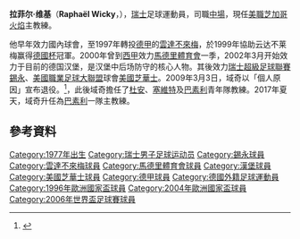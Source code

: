 {{noteTA
|G1=足球
|G2=uefa
|T=zh-hans:拉菲尔·维基;zh-hk:拉菲爾·域奇;zh-tw:拉菲爾·維基;
|1=zh-hans:维基;zh-hk:域奇;zh-tw:維基;
|2=zh-cn:图恩;zh-tw:圖恩;zh-hk:杜安;
|3=zh-cn: 塞尔维特;zh-tw:塞爾維特;zh-hk:塞維特;
}}
{{Football player infobox
| playername= 拉菲尔·维基<br />Raphaël Wicky
| image = Raphaël Wicky 2017.jpg
| fullname = 拉菲尔·维基
| englishfullname = Raphaël Wicky
| height = {{height|m=1.79}}
| nickname = 
| dateofbirth = {{birth date and age|1977|4|26}}
| cityofbirth = [[洛伊格爾恩|洛伊格爾恩]]
| countryofbirth = {{SUI}}
| currentclub = [[芝加哥火焰足球會|芝加哥火焰]]（主教練）
| clubnumber = 
| position = [[中場|中場]]
| youthyears = 
| youthclubs = 
| years = 1993-1997<br />1998-2000<br />2000-2001<br />2002-2007<br />2007-2008<br />2008-2009
| clubs = [[錫永足球俱樂部|錫永]]<br />[[云达不来梅|云达不来梅]]<br />[[馬德里體育會|馬德里體育會]]<br />[[漢堡足球俱乐部|漢堡]]<br/>[[錫永足球俱樂部|錫永]]<br />[[美國芝華士|美國芝華士]]
| caps(goals) = 130 (3)<br/>{{0}}92 (1)<br/>{{0}}11 (0)<br/>126 (4)<br/>{{0}}{{0}}5 (0) <br/>{{0}}{{0}}5 (0)
| nationalyears = 1996-2008
| nationalteam = {{fb|SUI}}
| nationalcaps(goals) = 75 (1)
| manageryears1        = 2009–2010<ref>[http://www.bernerzeitung.ch/sport/fussball/Ratschlaege-eines-Auszubildenden/story/30272796 Ratschläge eines Auszubildenden] {{Wayback|url=http://www.bernerzeitung.ch/sport/fussball/Ratschlaege-eines-Auszubildenden/story/30272796 |date=20170913184131 }}‚ bernerzeitung.ch, 20 November 2009</ref>
| managerclubs1        = [[杜安足球會|杜安]] (青年隊)
| manageryears2        = 2010–2013<ref>[https://www.blick.ch/sport/fussball/nach-seinem-ruecktritt-wird-der-ex-nati-spieler-trainer-wicky-uebernimmt-servettes-nachwuchs-id55516.html Wicky übernimmt Servettes Nachwuchs] {{Wayback|url=https://www.blick.ch/sport/fussball/nach-seinem-ruecktritt-wird-der-ex-nati-spieler-trainer-wicky-uebernimmt-servettes-nachwuchs-id55516.html |date=20190822175439 }}‚ blick.ch, 31 July 2010</ref>
| managerclubs2        = [[塞維特足球會|塞維特]] (青年隊)
| manageryears3        = 2013–2016
| managerclubs3        = [[巴素利足球會|巴素利]] (U-18)
| manageryears4       = 2016–2017
| managerclubs4        = [[巴素利足球會|巴素利]] (U-21 & 歐洲青年聯賽)
| manageryears5        = 2017–2018
| managerclubs5        = [[巴素利足球會|巴素利]]
| manageryears6        = 2019
| managerclubs6        = 美國U17
| manageryears7        = 2019–
| managerclubs7        = [[芝加哥火焰足球會|芝加哥火焰]]
| medaltemplates       =
}}
{{中文譯名
| english    = Raphaël '''Wicky'''
| putonghua  = 维基
| taiwan     = 維基
| cantonese  = 域奇
|}}

'''拉菲尔·维基'''（'''Raphaël Wicky'''，{{bd|1977年|4月26日}}），[[瑞士|瑞士]]足球運動員，司職[[中場|中場]]，現任[[美職|美職]][[芝加哥火焰足球會|芝加哥火焰]]主教練。

他早年效力國內球會，至1997年轉投[[德甲|德甲]]的[[云达不来梅足球俱乐部|雲達不來梅]]，於1999年協助云达不莱梅赢得[[德国足协杯|德國杯]]冠軍。2000年曾到[[西甲|西甲]]效力[[馬德里體育會|馬德里體育會]]一季，2002年3月开始效力于目前的德国汉堡，是汉堡中后场防守的核心人物。其後效力[[瑞士超級足球聯賽|瑞士超級足球聯賽]][[錫永足球俱樂部|錫永]]、[[美國職業足球大聯盟|美國職業足球大聯盟]]球會[[美國芝華士|美國芝華士]]。2009年3月3日，域奇以「個人原因」宣布退役。<ref>{{cite web|url=http://www.mls-daily.com/2009/03/chivas-usas-wicky-announces-retirement.html |title=Chivas USA's Wicky Announces Retirement |publisher=MLS Daily |date=2 March 2009 |accessdate=2 March 2009 |deadurl=yes |archiveurl=https://web.archive.org/web/20090307124839/http://www.mls-daily.com/2009/03/chivas-usas-wicky-announces-retirement.html |archivedate=7 March 2009 }}</ref>，此後域奇擔任了[[杜安足球會|杜安]]、[[塞維特足球會|塞維特]]及[[巴素利足球會|巴素利]]青年隊教練。2017年夏天，域奇升任為[[巴素利足球會|巴素利]]一隊主教練。

==參考資料==
{{reflist}}
{{2004年歐洲足球錦標賽瑞士參賽名單}}
{{2006年世界盃足球賽瑞士參賽名單}}

{{DEFAULTSORT:Wicky, Raphael}}
[[Category:1977年出生|Category:1977年出生]]
[[Category:瑞士男子足球运动员|Category:瑞士男子足球运动员]]
[[Category:錫永球員|Category:錫永球員]]
[[Category:雲達不來梅球員|Category:雲達不來梅球員]]
[[Category:馬德里體育會球員|Category:馬德里體育會球員]]
[[Category:漢堡球員|Category:漢堡球員]]
[[Category:美國芝華士球員|Category:美國芝華士球員]]
[[Category:德甲球員|Category:德甲球員]]
[[Category:德國外籍足球運動員|Category:德國外籍足球運動員]]
[[Category:1996年歐洲國家盃球員|Category:1996年歐洲國家盃球員]]
[[Category:2004年歐洲國家盃球員|Category:2004年歐洲國家盃球員]]
[[Category:2006年世界盃足球賽球員|Category:2006年世界盃足球賽球員]]